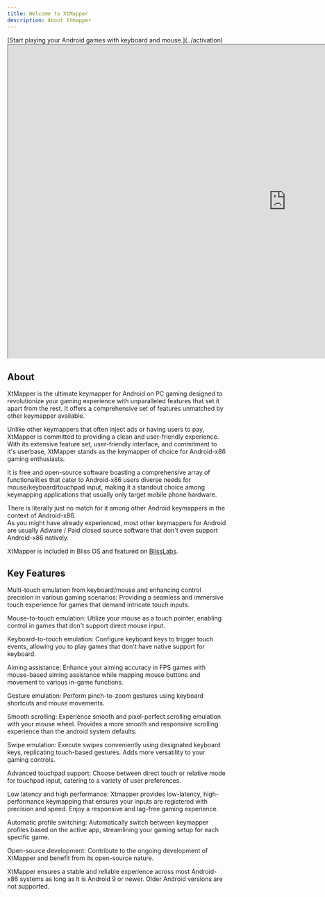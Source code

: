 ```yaml
---
title: Welcome to XtMapper
description: About Xtmapper
---
```




<Card title="Activation" icon="rocket">
[Start playing your Android games with keyboard and mouse.](../activation)
</Card>

<iframe src="https://www.youtube.com/embed/Slcu43xBV3M" width="1280" height="720">
</iframe>

## About

XtMapper is the ultimate keymapper for Android on PC gaming designed to revolutionize your gaming experience with unparalleled features that set it apart from the rest. It offers a comprehensive set of features unmatched by other keymapper available.

Unlike other keymappers that often inject ads or having users to pay, XtMapper is committed to providing a clean and user-friendly experience. With its extensive feature set, user-friendly interface, and commitment to it's userbase, XtMapper stands as the keymapper of choice for Android-x86 gaming enthusiasts. 

It is free and open-source software boasting a comprehensive array of functionalities that cater to Android-x86 users diverse needs for mouse/keyboard/touchpad input, making it a standout choice among keymapping applications that usually only target mobile phone hardware.

There is literally just no match for it among other Android keymappers in the context of Android-x86.  
As you might have already experienced, most other keymappers for Android are usually Adware / Paid closed source software that don't even support Android-x86 natively.  

XtMapper is included in Bliss OS and featured on [BlissLabs](https://blisslabs.org).

## Key Features

Multi-touch emulation from keyboard/mouse and enhancing control precision in various gaming scenarios: Providing a seamless and immersive touch experience for games that demand intricate touch inputs.

Mouse-to-touch emulation: Utilize your mouse as a touch pointer, enabling control in games that don't support direct mouse input.

Keyboard-to-touch emulation: Configure keyboard keys to trigger touch events, allowing you to play games that don't have native support for keyboard.

Aiming assistance: Enhance your aiming accuracy in FPS games with mouse-based aiming assistance while mapping mouse buttons and movement to various in-game functions.

Gesture emulation: Perform pinch-to-zoom gestures using keyboard shortcuts and mouse movements.

Smooth scrolling: Experience smooth and pixel-perfect scrolling emulation with your mouse wheel. Provides a more smooth and responsive scrolling experience than the android system defaults.

Swipe emulation: Execute swipes conveniently using designated keyboard keys, replicating touch-based gestures. Adds more versatility to your gaming controls.

Advanced touchpad support: Choose between direct touch or relative mode for touchpad input, catering to a variety of user preferences.

Low latency and high performance: Xtmapper provides low-latency, high-performance keymapping that ensures your inputs are registered with precision and speed. Enjoy a responsive and lag-free gaming experience.

Automatic profile switching: Automatically switch between keymapper profiles based on the active app, streamlining your gaming setup for each specific game.

Open-source development: Contribute to the ongoing development of XtMapper and benefit from its open-source nature.

XtMapper ensures a stable and reliable experience across most Android-x86 systems as long as it is Android 9 or newer. Older Android versions are not supported.
